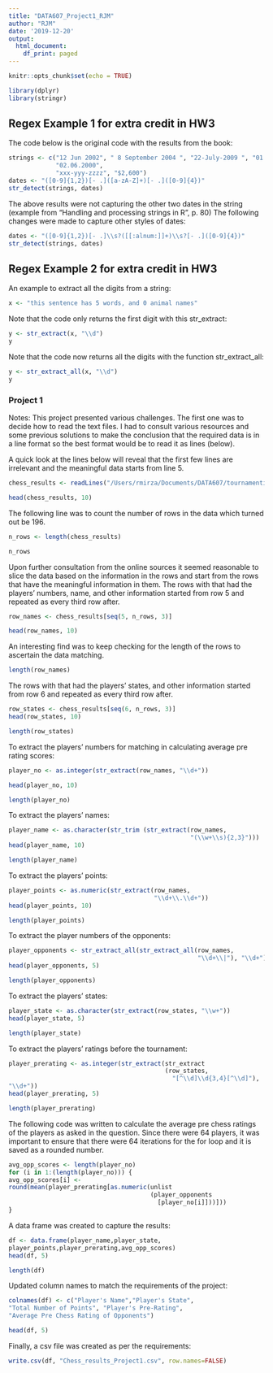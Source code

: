 ```yaml
---
title: "DATA607_Project1_RJM"
author: "RJM"
date: '2019-12-20'
output:
  html_document:
    df_print: paged
---
```


```r
knitr::opts_chunk$set(echo = TRUE)
```


```r
library(dplyr)
library(stringr)
```

## Regex Example 1 for extra credit in HW3

The code below is the original code with the results from the book:

```r
strings <- c("12 Jun 2002", " 8 September 2004 ", "22-July-2009 ", "01 01 2001", "date", 
             "02.06.2000", 
             "xxx-yyy-zzzz", "$2,600")
dates <- "([0-9]{1,2})[- .]([a-zA-Z]+)[- .]([0-9]{4})"
str_detect(strings, dates)

```

The above results were not capturing the other two dates in the string (example from
“Handling and processing strings in R”, p. 80)
The following changes were made to capture other styles of dates:

```r
dates <- "([0-9]{1,2})[- .]\\s?([[:alnum:]]+)\\s?[- .]([0-9]{4})"
str_detect(strings, dates)
```

## Regex Example 2 for extra credit in HW3

An example to extract all the digits from a string:

```r
x <- "this sentence has 5 words, and 0 animal names"
```

Note that the code only returns the first digit with this str_extract:
```r
y <- str_extract(x, "\\d")
y
```
Note that the code now returns all the digits with the function str_extract_all:
```r
y <- str_extract_all(x, "\\d")
y
```

### Project 1
Notes: This project presented various challenges. The first one was to decide how to read
the text files. I had to consult various resources and some previous solutions to make the
conclusion that the required data is in a line format so the best format would be to read it
as lines (below).

A quick look at the lines below will reveal that the first few lines are irrelevant and the
meaningful data starts from line 5.

```r
chess_results <- readLines("/Users/rmirza/Documents/DATA607/tournamentinfo.txt")

head(chess_results, 10)
```

The following line was to count the number of rows in the data which turned out be 196.

```r
n_rows <- length(chess_results)

n_rows
```

Upon further consultation from the online sources it seemed reasonable to slice the data
based on the information in the rows and start from the rows that have the meaningful information in them.
The rows with that had the players’ numbers, name, and other information started from
row 5 and repeated as every third row after.
```r
row_names <- chess_results[seq(5, n_rows, 3)]

head(row_names, 10)
```

An interesting find was to keep checking for the length of the rows to ascertain the data
matching.

```r
length(row_names)
```

The rows with that had the players’ states, and other information started from row 6 and
repeated as every third row after.
```r
row_states <- chess_results[seq(6, n_rows, 3)]
head(row_states, 10)
```

```r
length(row_states)
```

To extract the players’ numbers for matching in calculating average pre rating scores:
```r
player_no <- as.integer(str_extract(row_names, "\\d+"))

head(player_no, 10)
```

```r
length(player_no)
```

To extract the players’ names:
```r
player_name <- as.character(str_trim (str_extract(row_names, 
                                                  "(\\w+\\s){2,3}")))
head(player_name, 10)
```

```r
length(player_name)
```
To extract the players’ points:
```r
player_points <- as.numeric(str_extract(row_names,
                                        "\\d+\\.\\d+"))
head(player_points, 10)
```

```r
length(player_points)
```
To extract the player numbers of the opponents:
```r
player_opponents <- str_extract_all(str_extract_all(row_names,
                                                    "\\d+\\|"), "\\d+")
head(player_opponents, 5)
```

```r
length(player_opponents)
```

To extract the players’ states:
```r
player_state <- as.character(str_extract(row_states, "\\w+"))
head(player_state, 5)
```

```r
length(player_state)
```

To extract the players’ ratings before the tournament:
```r
player_prerating <- as.integer(str_extract(str_extract
                                           (row_states, 
                                             "[^\\d]\\d{3,4}[^\\d]"),
"\\d+"))
head(player_prerating, 5)
```

```r
length(player_prerating)
```

The following code was written to calculate the average pre chess ratings of the players as asked in the question. Since there were 64 players, it was important to ensure that there were 64 iterations for the for loop and it is saved as a rounded number.
```r
avg_opp_scores <- length(player_no)
for (i in 1:(length(player_no))) {
avg_opp_scores[i] <-
round(mean(player_prerating[as.numeric(unlist
                                       (player_opponents
                                         [player_no[i]]))]))
}
```

A data frame was created to capture the results:
```r
df <- data.frame(player_name,player_state,
player_points,player_prerating,avg_opp_scores)
head(df, 5)
```

```r
length(df)
```
Updated column names to match the requirements of the project:
```r
colnames(df) <- c("Player's Name","Player's State", 
"Total Number of Points", "Player's Pre-Rating",
"Average Pre Chess Rating of Opponents")
```

```r
head(df, 5)
```
Finally, a csv file was created as per the requirements:
```r
write.csv(df, "Chess_results_Project1.csv", row.names=FALSE)
```

